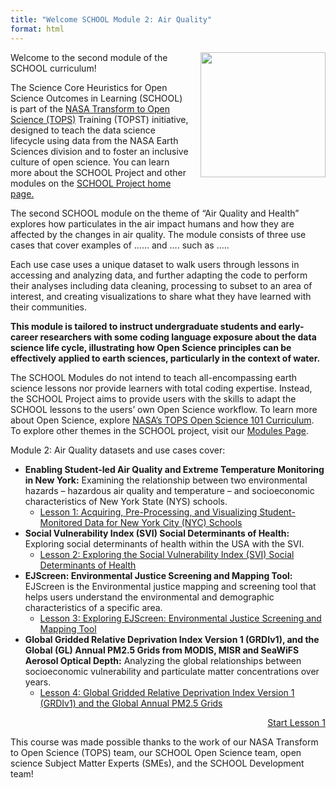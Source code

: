 ```yaml
---
title: "Welcome SCHOOL Module 2: Air Quality"
format: html
---
```


<img src="https://raw.githubusercontent.com/ciesin-geospatial/TOPSTSCHOOL/main/images/TOPSTSCHOOL-updated-logo02.png" align="right" height="200" style="padding-left: 15px; padding-bottom: 15px;"/>

Welcome to the second module of the SCHOOL curriculum!

The Science Core Heuristics for Open Science Outcomes in Learning (SCHOOL) is part of the [NASA Transform to Open Science (TOPS)](https://nasa.github.io/Transform-to-Open-Science/) Training (TOPST) initiative, designed to teach the data science lifecycle using data from the NASA Earth Sciences division and to foster an inclusive culture of open science. You can learn more about the SCHOOL Project and other modules on the [SCHOOL Project home page.](https://ciesin-geospatial.github.io/TOPSTSCHOOL/)

The second SCHOOL module on the theme of "Air Quality and Health" explores how particulates in the air impact humans and how they are affected by the changes in air quality. The module consists of three use cases that cover examples of ...... and .... such as .....

Each use case uses a unique dataset to walk users through lessons in accessing and analyzing data, and further adapting the code to perform their analyses including data cleaning, processing to subset to an area of interest, and creating visualizations to share what they have learned with their communities.

**This module is tailored to instruct undergraduate students and early-career researchers with some coding language exposure about the data science life cycle, illustrating how Open Science principles can be effectively applied to earth sciences, particularly in the context of water.**

The SCHOOL Modules do not intend to teach all-encompassing earth science lessons nor provide learners with total coding expertise. Instead, the SCHOOL Project aims to provide users with the skills to adapt the SCHOOL lessons to the users' own Open Science workflow. To learn more about Open Science, explore [NASA's TOPS Open Science 101 Curriculum](https://openscience101.org/). To explore other themes in the SCHOOL project, visit our [Modules Page](https://ciesin-geospatial.github.io/TOPSTSCHOOL/modules.html).

Module 2: Air Quality datasets and use cases cover:

-   **Enabling Student-led Air Quality and Extreme Temperature Monitoring in New York:** Examining the relationship between two environmental hazards -- hazardous air quality and temperature -- and socioeconomic characteristics of New York State (NYS) schools.
    -   [Lesson 1: Acquiring, Pre-Processing, and Visualizing Student-Monitored Data for New York City (NYC) Schools](https://ciesin-geospatial.github.io/TOPSTSCHOOL-air-quality/m201-student-led-monitoring-nyc.html) 
-   **Social Vulnerability Index (SVI) Social Determinants of Health:** Exploring social determinants of health within the USA with the SVI.
    -   [Lesson 2: Exploring the Social Vulnerability Index (SVI) Social Determinants of Health](https://ciesin-geospatial.github.io/TOPSTSCHOOL-air-quality/m202-svi-tri-icis-places.html)
-   **EJScreen: Environmental Justice Screening and Mapping Tool:** EJScreen is the Environmental justice mapping and screening tool that helps users understand the environmental and demographic characteristics of a specific area.
    -   [Lesson 3: Exploring EJScreen: Environmental Justice Screening and Mapping Tool](https://ciesin-geospatial.github.io/TOPSTSCHOOL-air-quality/m203-ejscreen.html)
-   **Global Gridded Relative Deprivation Index Version 1 (GRDIv1), and the Global (GL) Annual PM2.5 Grids from MODIS, MISR and SeaWiFS Aerosol Optical Depth:** Analyzing the global relationships between socioeconomic vulnerability and particulate matter concentrations over years. 
    -   [Lesson 4:  Global Gridded Relative Deprivation Index Version 1 (GRDIv1) and the Global Annual PM2.5 Grids](https://ciesin-geospatial.github.io/TOPSTSCHOOL-air-quality/m204-grdiv1-pm25.html)

::: {style="text-align: right;"}
[Start Lesson 1](https://ciesin-geospatial.github.io/TOPSTSCHOOL-air-quality/m201-student-led-monitoring-nyc.html){.btn .btn-primary .btn role="button"}
:::

This course was made possible thanks to the work of our NASA Transform to Open Science (TOPS) team, our SCHOOL Open Science team, open science Subject Matter Experts (SMEs), and the SCHOOL Development team!
